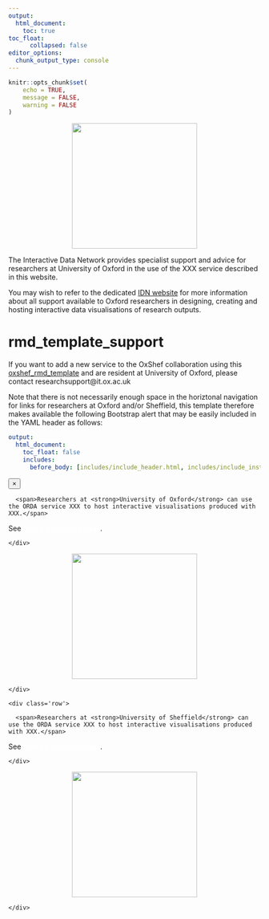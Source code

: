 ```yaml
---
output:
  html_document:
    toc: true
toc_float:
      collapsed: false
editor_options: 
  chunk_output_type: console
---
```


```r
knitr::opts_chunk$set(
	echo = TRUE,
	message = FALSE,
	warning = FALSE
)
```


<div class='row'>

<div class="col-md-4 align-self-center">

<center>

<img src="images/idn_logo.png" width="250px">

</center>


</div>

<div class="col-md-8 align-self-center">

The Interactive Data Network provides specialist support and advice for researchers at University of Oxford in the use of the XXX service described in this website.

You may wish to refer to the dedicated [IDN website](idn.it.ox.ac.uk) for more information about all support available to Oxford researchers in designing, creating and hosting interactive data visualisations of research outputs.

</div>

</div>

# rmd_template_support

If you want to add a new service to the OxShef collaboration using this [oxshef_rmd_template](github.com/OxShef/oxshef_rmd_template) and are resident at University of Oxford, please contact researchsupport@it.ox.ac.uk

Note that there is not necessarily enough space in the horiztonal navigation for links for researchers at Oxford and/or Sheffield, this template therefore makes available the following Bootstrap alert that may be easily included in the YAML header as follows:

```yaml
output:
  html_document:
    toc_float: false
    includes:
      before_body: [includes/include_header.html, includes/include_institutional-support.html]
```

<!--html_preserve-->

<div class="alert alert-info alert-dismissible" role="alert">


<div class='container-fluid'>
  <button type="button" class="close" data-dismiss="alert" aria-label="Close"><span aria-hidden="true">&times;</span></button>
</div>
<div class='row'>

  <div class='col-md-6 align-self-center'>


 <div class='row'>

  <div class='col-sm-6 align-self-center'>

      <span>Researchers at <strong>University of Oxford</strong> can use the ORDA service XXX to host interactive visualisations produced with XXX.</span>
See <a href='idn_info.html' style='color:#fff;font-weight:bold'>here for further details</a>.</span>

    </div>

  <div class='col-sm-6 align-self-center'>

<center>
    <img src='images/idn_logo.png' width='250px'></img>
</center>
    </div>


  </div>

</div>

  <div class='col-md-6 align-self-center'>

    <div class='row'>

  <div class='col-sm-6 align-self-center'>

      <span>Researchers at <strong>University of Sheffield</strong> can use the ORDA service XXX to host interactive visualisations produced with XXX.</span>
See <a href='orda_info.html' style='color:#fff;font-weight:bold'>here for further details</a>.</span>

    </div>

  <div class='col-sm-6 align-self-center'>
<center>
    <img src='images/rse-sheffield_logo.png' width='250px'></img>
</center>
    </div>


  </div>

  </div>

</div>


</div>

<!--/html_preserve-->
